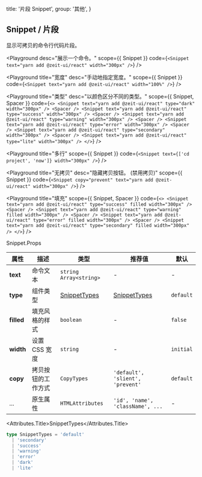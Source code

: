 
  title: '片段 Snippet',
  group: '其他',
}

## Snippet / 片段

显示可拷贝的命令行代码片段。

<Playground
  desc="展示一个命令。"
  scope={{ Snippet }}
  code={`
<Snippet text="yarn add @zeit-ui/react" width="300px" />
`} />

<Playground
  title="宽度"
  desc="手动地指定宽度。"
  scope={{ Snippet }}
  code={`
<Snippet text="yarn add @zeit-ui/react" width="100%" />
`} />

<Playground
  title="类型"
  desc="以颜色区分不同的类型。"
  scope={{ Snippet, Spacer }}
  code={`
<>
  <Snippet text="yarn add @zeit-ui/react" type="dark" width="300px" />
  <Spacer />
  <Snippet text="yarn add @zeit-ui/react" type="success" width="300px" />
  <Spacer />
  <Snippet text="yarn add @zeit-ui/react" type="warning" width="300px" />
  <Spacer />
  <Snippet text="yarn add @zeit-ui/react" type="error" width="300px" />
  <Spacer />
  <Snippet text="yarn add @zeit-ui/react" type="secondary" width="300px" />
  <Spacer />
  <Snippet text="yarn add @zeit-ui/react" type="lite" width="300px" />
</>
`} />

<Playground
  title="多行"
  scope={{ Snippet }}
  code={`
<Snippet text={['cd project', 'now']} width="300px" />
`} />

<Playground
  title="无拷贝"
  desc="隐藏拷贝按钮。 (禁用拷贝)"
  scope={{ Snippet }}
  code={`
<Snippet copy="prevent" text="yarn add @zeit-ui/react" width="300px" />
`} />

<Playground
  title="填充"
  scope={{ Snippet, Spacer }}
  code={`
<>
  <Snippet text="yarn add @zeit-ui/react" type="success" filled width="300px" />
  <Spacer />
  <Snippet text="yarn add @zeit-ui/react" type="warning" filled width="300px" />
  <Spacer />
  <Snippet text="yarn add @zeit-ui/react" type="error" filled width="300px" />
  <Spacer />
  <Snippet text="yarn add @zeit-ui/react" type="secondary" filled width="300px" />
</>
`} />

<Attributes edit="/pages/zh-cn/components/snippet.mdx">
<Attributes.Title>Snippet.Props</Attributes.Title>

| 属性 | 描述 | 类型 | 推荐值 | 默认
| ---------- | ---------- | ---- |  -------------- | ------ |
| **text** | 命令文本 | `string` `Array<string>` | - | - |
| **type** | 组件类型 | [SnippetTypes](#snippettypes) | [SnippetTypes](#snippettypes) | `default` |
| **filled** | 填充风格的样式 | `boolean` | - | `false` |
| **width** | 设置 CSS 宽度 | `string` | - | `initial` |
| **copy** | 拷贝按钮的工作方式 | `CopyTypes` | `'default', 'slient', 'prevent'` | `default` |
| ... | 原生属性 | `HTMLAttributes` | `'id', 'name', 'className', ...` | - |

<Attributes.Title>SnippetTypes</Attributes.Title>

```ts
type SnippetTypes = 'default'
  | 'secondary'
  | 'success'
  | 'warning'
  | 'error'
  | 'dark'
  | 'lite'
```

</Attributes>

